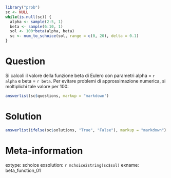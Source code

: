```r
library("prob")
sc <- NULL
while(is.null(sc)) {
  alpha <- sample(2:5, 1)
  beta <- sample(6:10, 1)
  sol <- 100*beta(alpha, beta)
  sc <- num_to_schoice(sol, range = c(0, 20), delta = 0.1)
}
```

Question
========
Si calcoli il valore della funzione beta di Eulero con parametri alpha = `r alpha` e beta = `r beta`. Per evitare problemi di approssimazione numerica, si moltiplichi tale valore per 100:

```r
answerlist(sc$questions, markup = "markdown")
```

Solution
========

\begin{verbatim}
beta(alpha, beta)
\end{verbatim}

```r
answerlist(ifelse(sc$solutions, "True", "False"), markup = "markdown")
```

Meta-information
================
extype: schoice
exsolution: `r mchoice2string(sc$sol)`
exname: beta_function_01
